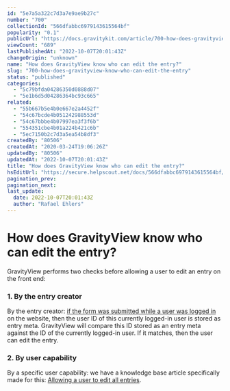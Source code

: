 ```yaml
---
id: "5e7a5a322c7d3a7e9ae9b27c"
number: "700"
collectionId: "566dfabbc6979143615564bf"
popularity: "0.1"
publicUrl: "https://docs.gravitykit.com/article/700-how-does-gravityview-know-who-can-edit-the-entry"
viewCount: "689"
lastPublishedAt: "2022-10-07T20:01:43Z"
changeOrigin: "unknown"
name: "How does GravityView know who can edit the entry?"
slug: "700-how-does-gravityview-know-who-can-edit-the-entry"
status: "published"
categories: 
  - "5c79bfda04286350d0888d07"
  - "5e1b6d5d04286364bc93c665"
related: 
  - "55b667b5e4b0e667e2a4452f"
  - "54c67bcde4b051242988553d"
  - "54c67bbbe4b07997ea3f3f6b"
  - "554351cbe4b01a224b421c6b"
  - "5ec7150b2c7d3a5ea54b8df3"
createdBy: "80506"
createdAt: "2020-03-24T19:06:26Z"
updatedBy: "80506"
updatedAt: "2022-10-07T20:01:43Z"
title: "How does GravityView know who can edit the entry?"
hsEditUrl: "https://secure.helpscout.net/docs/566dfabbc6979143615564bf/article/5e7a5a322c7d3a7e9ae9b27c"
pagination_prev: 
pagination_next: 
last_update:
  date: 2022-10-07T20:01:43Z
  author: "Rafael Ehlers"
---
```


# How does GravityView know who can edit the entry?

GravityView performs two checks before allowing a user to edit an entry on the front end:

###  1. By the entry creator 

By the entry creator: [if the form was submitted while a user was logged in](https://docs.gravitykit.com/article/717-understanding-how-an-entry-gets-associated-with-a-user) on the website, then the user ID of this currently logged-in user is stored as entry meta. GravityView will compare this ID stored as an entry meta against the ID of the currently logged-in user. If it matches, then the user can edit the entry.

### 2. By user capability

By a specific user capability: we have a knowledge base article specifically made for this: [Allowing a user to edit all entries](https://docs.gravitykit.com/article/291-how-to-allow-a-user-to-edit-all-entries).